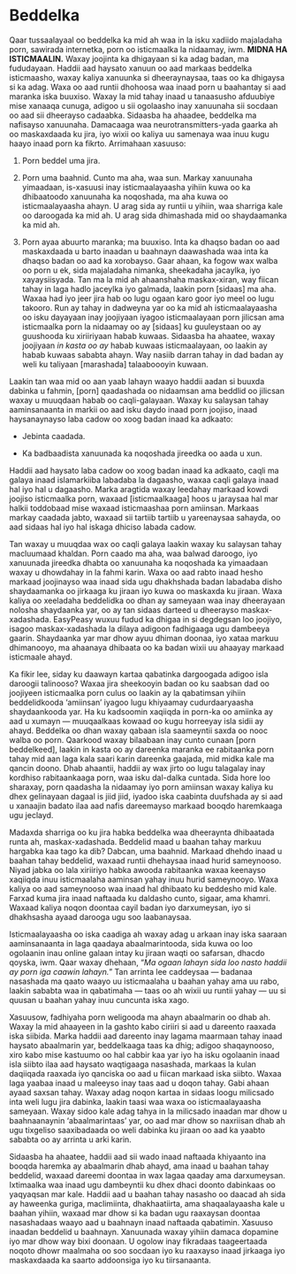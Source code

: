 # Beddelka

Qaar tussaalayaal oo beddelka ka mid ah waa in la isku xadiido majaladaha porn, sawirada internetka, porn oo isticmaalka la nidaamay, iwm. **MIDNA HA ISTICMAALIN.** Waxay joojinta ka dhigayaan si ka adag badan, ma fududayaan. Haddii aad haysato xanuun oo aad markaas beddelka isticmaasho, waxay kaliya xanuunka si dheeraynaysaa, taas oo ka dhigaysa si ka adag. Waxa oo aad runtii dhohoosa waa inaad porn u baahantay si aad maranka iska buuxiso. Waxay la mid tahay inaad u tanaasusho afduubiye mise xanaaqa cunuga, adigoo u sii ogolaasho inay xanuunaha sii socdaan oo aad sii dheerayso cadaabka. Sidaasba ha ahaadee, beddelka ma nafisayso xanuunaha. Damacaaga waa neurotransmitters-yada gaarka ah oo maskaxdaada ku jira, iyo wixii oo kaliya uu samenaya waa inuu kugu haayo inaad porn ka fikrto. Arrimahaan xasuuso:

1.  Porn beddel uma jira. 

2.  Porn uma baahnid. Cunto ma aha, waa sun. Markay xanuunaha yimaadaan, is-xasuusi inay isticmaalayaasha yihiin kuwa oo ka dhibaatoodo xanuunaha ka noqoshada, ma aha kuwa oo isticmaalayaasha ahayn. U arag sida ay runtii u yihiin, waa sharriga kale oo daroogada ka mid ah. U arag sida dhimashada mid oo shaydaamanka ka mid ah.

3.  Porn ayaa abuurto maranka; ma buuxiso. Inta ka dhaqso badan oo aad maskaxdaada u barto inaadan u baahnayn daawashada waa inta ka dhaqso badan oo aad ka xorobayso. Gaar ahaan, ka fogow wax walba oo porn u ek, sida majaladaha nimanka, sheekadaha jacaylka, iyo xayaysiisyada. Tan ma la mid ah ahaanshaha maskax-xiran, way fiican tahay in laga hadlo jaceylka iyo galmada, laakin porn [sidaas] ma aha. Waxaa had iyo jeer jira hab oo lugu ogaan karo goor iyo meel oo lugu takooro. Run ay tahay in dadweyna yar oo ka mid ah isticmaalayaasha oo isku dayayaan inay joojiyaan iyagoo isticmaalayaan porn jilicsan ama isticmaalka porn la nidaamay oo ay [sidaas] ku guuleystaan oo ay guushooda ku xiriiriyaan habab kuwaas. Sidaasba ha ahaatee, waxay joojiyaan *in kasta oo ay* habab kuwaas isticmaalayaan, oo laakin ay habab kuwaas sababta ahayn. Way nasiib darran tahay in dad badan ay weli ku taliyaan [marashada] talaaboooyin kuwaan. 

Laakin tan waa mid oo aan yaab lahayn waayo haddii aadan si buuxda dabinka u fahmin, [porn] qaadashada oo nidaamsan ama beddlid oo jilicsan waxay u muuqdaan habab oo caqli-galayaan. Waxay ku salaysan tahay aaminsanaanta in markii oo aad isku daydo inaad porn joojiso, inaad haysanaynayso laba cadow oo xoog badan inaad ka adkaato: 

-   Jebinta caadada.

-   Ka badbaadista xanuunada ka noqoshada jireedka oo aada u xun.

Haddii aad haysato laba cadow oo xoog badan inaad ka adkaato, caqli ma galaya inaad islamarkiiba labadaba la dagaasho, waxaa caqli galaya inaad hal iyo hal u dagaasho. Marka aragtida waxay leedahay markaad kowdi joojiso isticmaalka porn, waxaad [isticmaalkaaga] hoos u jaraysaa hal mar halkii toddobaad mise waxaad isticmaashaa porn amiinsan. Markaas markay caadada jabto, waxaad sii tartiib tartiib u yareenaysaa sahayda, oo aad sidaas hal iyo hal iskaga dhiciso labada cadow. 

Tan waxay u muuqdaa wax oo caqli galaya laakin waxay ku salaysan tahay macluumaad khaldan. Porn caado ma aha, waa balwad daroogo, iyo xanuunada jireedka dhabta oo xanuunaha ka noqoshada ka yimaadaan waxay u dhowdahay in la fahmi karin. Waxa oo aad rabto inaad hesho markaad joojinayso waa inaad sida ugu dhakhshada badan labadaba disho shaydaamanka oo jirkaaga ku jiraan iyo kuwa oo maskaxda ku jiraan. Waxa kaliya oo xeeladaha beddelidka oo dhan ay sameyaan waa inay dheerayaan nolosha shaydaanka yar, oo ay tan sidaas darteed u dheerayso maskax-xadashada. EasyPeasy wuxuu fudud ka dhigaa in si degdegsan loo joojiyo, isagoo maskax-xadashada la dilaya adigoon fadhigaaga ugu dambeeya gaarin. Shaydaanka yar mar dhow ayuu dhiman doonaa, iyo xataa markuu dhimanooyo, ma ahaanaya dhibaata oo ka badan wixii uu ahaayay markaad isticmaale ahayd.

Ka fikir lee, siday ku daawayn kartaa qabatinka dargoogada adigoo isla daroogii talinooso? Waxaa jira sheekooyin badan oo ku saabsan dad oo joojiyeen isticmaalka porn culus oo laakin ay la qabatimsan yihiin beddelidkooda ‘amiinsan’ iyagoo lugu khiyaamay cudurdaaryaasha shaydaankooda yar. Ha ku kadsoomin xaqiiqda in porn-ka oo amiinka ay aad u xumayn — muuqaalkaas kowaad oo kugu horreeyay isla sidii ay ahayd. Beddelka oo dhan waxay qabaan isla saameyntii saxda oo nooc walba oo porn. Qaarkood waxay bilaabaan inay cunto cunaan [porn beddelkeed], laakin in kasta oo ay dareenka maranka ee rabitaanka porn tahay mid aan laga kala saari karin dareenka gaajada, mid midka kale ma qancin doono. Dhab ahaantii, haddii ay wax jirto oo lugu talagalay inay kordhiso rabitaankaaga porn, waa isku dal-dalka cuntada. Sida hore loo sharaxay, porn qaadasha la nidaamay iyo porn amiinsan waxay kaliya ku dhex gelinayaan dagaal is jiid jiid, iyadoo iska caabinta duufshada ay si aad u xanaajin badato ilaa aad nafis dareemayso markaad booqdo haremkaaga ugu jeclayd. 

Madaxda sharriga oo ku jira habka beddelka waa dheeraynta dhibaatada runta ah, maskax-xadashada. Beddelid maad u baahan tahay markuu hargabka kaa tago ka dib? Dabcan, uma baahnid. Markaad dhehdo inaad u baahan tahay beddelid, waxaad runtii dhehaysaa inaad hurid sameynooso. Niyad jabka oo lala xiriiriyo habka awooda rabitaanka waxaa keenayso xaqiiqda inuu isticmaalaha aaminsan yahay inuu hurid sameynooyo. Waxa kaliya oo aad sameynooso waa inaad hal dhibaato ku beddesho mid kale. Farxad kuma jira inaad naftaada ku daldasho cunto, sigaar, ama khamri. Waxaad kaliya noqon doontaa cayil badan iyo darxumeysan, iyo si dhakhsasha ayaad darooga ugu soo laabanaysaa.

Isticmaalayaasha oo iska caadiga ah waxay adag u arkaan inay iska saaraan aaminsanaanta in laga qaadaya abaalmarintooda, sida kuwa oo loo ogolaanin inau online galaan intay ku jiraan waqti oo safarsan, dhacdo qoyska, iwm. Qaar waxay dhehaan, “*Ma ogaan lahayn sida loo nasto haddii ay porn iga caawin lahayn.*” Tan arrinta lee caddeysaa — badanaa nasashada ma qaato waayo uu isticmaalaha u baahan yahay ama uu rabo, laakin sababta waa in qabatimaha — taas oo ah wixii uu runtii yahay — uu si quusan u baahan yahay inuu cuncunta iska xago. 

Xasuusow, fadhiyaha porn weligooda ma ahayn abaalmarin oo dhab ah. Waxay la mid ahaayeen in la gashto kabo ciriiri si aad u dareento raaxada iska siibida. Marka haddii aad dareento inay lagama maarmaan tahay inaad haysato abaalmarin yar, beddelkaaga taas ka dhig; adigoo shaqaynooso, xiro kabo mise kastuumo oo hal cabbir kaa yar iyo ha isku ogolaanin inaad isla siibto ilaa aad haysato waqtigaaga nasashada, markaas la kulan daqiiqada raaxada iyo qanciska oo aad u fiican markaad iska siibto. Waxaa laga yaabaa inaad u maleeyso inay taas aad u doqon tahay. Gabi ahaan ayaad saxsan tahay. Waxay adag noqon kartaa in sidaas loogu milicsado inta weli lugu jira dabinka, laakin taasi waa waxa oo isticmaalayaasha sameyaan. Waxay sidoo kale adag tahya in la milicsado inaadan mar dhow u baahnaanaynin ‘abaalmarintaas’ yar, oo aad mar dhow so naxriisan dhab ah ugu tixgeliso saaxibadaada oo weli dabinka ku jiraan oo aad ka yaabto sababta oo ay arrinta u arki karin.

Sidaasba ha ahaatee, haddii aad sii wado inaad naftaada khiyaanto ina booqda haremka ay abaalmarin dhab ahayd, ama inaad u baahan tahay beddelid, waxaad dareemi doontaa in wax lagaa qaaday ama darxumeysan. Ixtimaalka waa inaad ugu dambeyntii ku dhex dhaci doonto dabinkaas oo yaqyaqsan mar kale. Haddii aad u baahan tahay nasasho oo daacad ah sida ay haweenka guriga, maclimiinta, dhakhaatiirta, ama shaqaalayaasha kale u baahan yihiin, waxaad mar dhow si ka badan ugu raaxaysan doontaa nasashadaas waayo aad u baahnayn inaad naftaada qabatimin. Xasuuso inaadan beddelid u baahnayn. Xanuunada waxay yihiin damaca dopamine iyo mar dhow way bixi doonaan. U ogolow inay fikradaas taageertaada noqoto dhowr maalmaha oo soo socdaan iyo ku raaxayso inaad jirkaaga iyo maskaxdaada ka saarto addoonsiga iyo ku tiirsanaanta.
